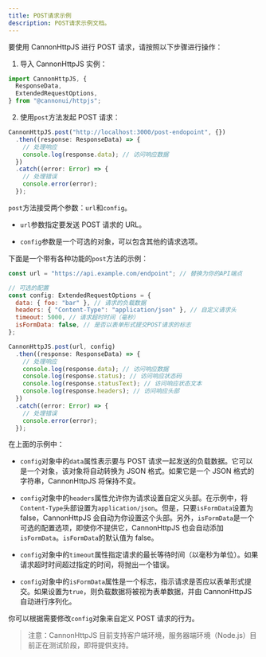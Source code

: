 ```yaml
---
title: POST请求示例
description: POST请求示例文档。
---
```


要使用 CannonHttpJS 进行 POST 请求，请按照以下步骤进行操作：

1. 导入 CannonHttpJS 实例：

```javascript
import CannonHttpJS, {
  ResponseData,
  ExtendedRequestOptions,
} from "@cannonui/httpjs";
```

2. 使用`post`方法发起 POST 请求：

```javascript
CannonHttpJS.post("http://localhost:3000/post-endopoint", {})
  .then((response: ResponseData) => {
    // 处理响应
    console.log(response.data); // 访问响应数据
  })
  .catch((error: Error) => {
    // 处理错误
    console.error(error);
  });
```

`post`方法接受两个参数：`url`和`config`。

- `url`参数指定要发送 POST 请求的 URL。

- `config`参数是一个可选的对象，可以包含其他的请求选项。

下面是一个带有各种功能的`post`方法的示例：

```javascript
const url = "https://api.example.com/endpoint"; // 替换为你的API端点

// 可选的配置
const config: ExtendedRequestOptions = {
  data: { foo: "bar" }, // 请求的负载数据
  headers: { "Content-Type": "application/json" }, // 自定义请求头
  timeout: 5000, // 请求超时时间（毫秒）
  isFormData: false, // 是否以表单形式提交POST请求的标志
};

CannonHttpJS.post(url, config)
  .then((response: ResponseData) => {
    // 处理响应
    console.log(response.data); // 访问响应数据
    console.log(response.status); // 访问响应状态码
    console.log(response.statusText); // 访问响应状态文本
    console.log(response.headers); // 访问响应头部
  })
  .catch((error: Error) => {
    // 处理错误
    console.error(error);
  });
```

在上面的示例中：

- `config`对象中的`data`属性表示要与 POST 请求一起发送的负载数据。它可以是一个对象，该对象将自动转换为 JSON 格式。如果它是一个 JSON 格式的字符串，CannonHttpJS 将保持不变。

- `config`对象中的`headers`属性允许你为请求设置自定义头部。在示例中，将`Content-Type`头部设置为`application/json`。但是，只要`isFormData`设置为 false，CannonHttpJS 会自动为你设置这个头部。另外，`isFormData`是一个可选的配置选项，即使你不提供它，CannonHttpJS 也会自动添加`isFormData`。`isFormData`的默认值为 false。

- `config`对象中的`timeout`属性指定请求的最长等待时间（以毫秒为单位）。如果请求超时时间超过指定的时间，将抛出一个错误。

- `config`对象中的`isFormData`属性是一个标志，指示请求是否应以表单形式提交。如果设置为`true`，则负载数据将被视为表单数据，并由 CannonHttpJS 自动进行序列化。

你可以根据需要修改`config`对象来自定义 POST 请求的行为。

> 注意：CannonHttpJS 目前支持客户端环境，服务器端环境（Node.js）目前正在测试阶段，即将提供支持。
